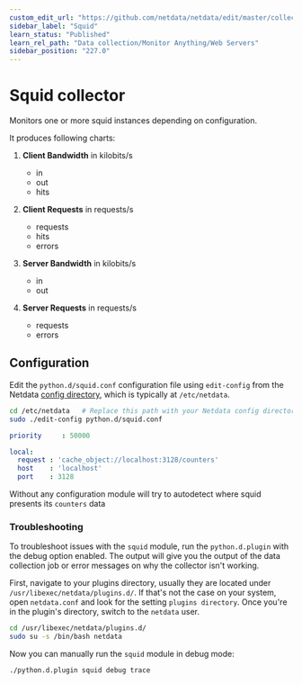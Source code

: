 ```yaml
---
custom_edit_url: "https://github.com/netdata/netdata/edit/master/collectors/python.d.plugin/squid/README.md"
sidebar_label: "Squid"
learn_status: "Published"
learn_rel_path: "Data collection/Monitor Anything/Web Servers"
sidebar_position: "227.0"
---
```



# Squid collector

Monitors one or more squid instances depending on configuration.

It produces following charts:

1.  **Client Bandwidth** in kilobits/s

    -   in
    -   out
    -   hits

2.  **Client Requests** in requests/s

    -   requests
    -   hits
    -   errors

3.  **Server Bandwidth** in kilobits/s

    -   in
    -   out

4.  **Server Requests** in requests/s

    -   requests
    -   errors

## Configuration

Edit the `python.d/squid.conf` configuration file using `edit-config` from the Netdata [config
directory](/docs/getting-started/manage-and-configure/configuration), which is typically at `/etc/netdata`.

```bash
cd /etc/netdata   # Replace this path with your Netdata config directory, if different
sudo ./edit-config python.d/squid.conf
```

```yaml
priority     : 50000

local:
  request : 'cache_object://localhost:3128/counters'
  host    : 'localhost'
  port    : 3128
```

Without any configuration module will try to autodetect where squid presents its `counters` data




### Troubleshooting

To troubleshoot issues with the `squid` module, run the `python.d.plugin` with the debug option enabled. The 
output will give you the output of the data collection job or error messages on why the collector isn't working.

First, navigate to your plugins directory, usually they are located under `/usr/libexec/netdata/plugins.d/`. If that's 
not the case on your system, open `netdata.conf` and look for the setting `plugins directory`. Once you're in the 
plugin's directory, switch to the `netdata` user.

```bash
cd /usr/libexec/netdata/plugins.d/
sudo su -s /bin/bash netdata
```

Now you can manually run the `squid` module in debug mode:

```bash
./python.d.plugin squid debug trace
```

